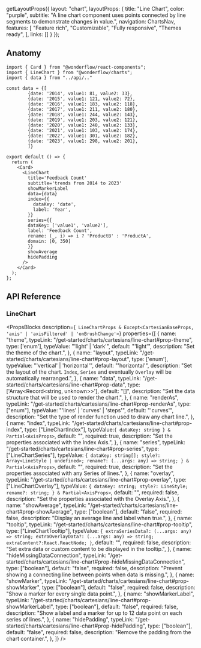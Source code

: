 
  getLayoutProps({
    layout: "chart",
    layoutProps: {
      title: "Line Chart",
      color: "purple",
      subtitle: "A line chart component uses points connected by line segments to demonstrate changes in value.",
      navigation: ChartsNav,
      features: [
        "Feature rich",
        "Customizable",
        "Fully responsive",
        "Themes ready",
      ],
      links: []
    }
  });

<LineChartExample />

## Anatomy

```tsx lines="21-38"
import { Card } from "@wonderflow/react-components";
import { LineChart } from "@wonderflow/charts";
import { data } from "../api/.."

const data = {[
        {date: '2014', value1: 81, value2: 33},
        {date: '2015', value1: 121, value2: 72},
        {date: '2016', value1: 183, value2: 118},
        {date: '2017', value1: 211, value2: 180},
        {date: '2018', value1: 244, value2: 143},
        {date: '2019', value1: 203, value2: 121},
        {date: '2020', value1: 240, value2: 133},
        {date: '2021', value1: 103, value2: 174},
        {date: '2022', value1: 301, value2: 182},
        {date: '2023', value1: 298, value2: 201},
        ]}

export default () => {
  return (
    <Card>
      <LineChart
        title='Feedback Count'
        subtitle='trends from 2014 to 2023'
        showMarkerLabel
        data={data}
        index={{
          dataKey: 'date',
          label: 'Year',
        }}
        series={{
        dataKey: ['value1', 'value2'],
        label: 'Feedback Count',
        rename: (_, i) => i ? 'ProductB' : 'ProductA',
        domain: [0, 350]
        }}
        showAverage
        hidePadding
      />
    </Card>
  );
};
```

## API Reference

### LineChart

<PropsBlocks
  description={`
  LineChartProps
  & Except<CartesianBaseProps, 'axis' | 'axisFiltered' | 'onBrushChange'>`}
  properties={[
    {
      name: "theme",
      typeLink: "/get-started/charts/cartesians/line-chart#prop-theme",
      type: ['enum'],
      typeValue: "'light' | 'dark'",
      default: "'light'",
      description: "Set the theme of the chart.",
    },
    {
      name: "layout",
      typeLink: "/get-started/charts/cartesians/line-chart#prop-layout",
      type: ['enum'],
      typeValue: "'vertical' | 'horizontal'",
      default: "'horizontal'",
      description: "Set the layout of the chart. `Index`, `Series` and eventually `Overlay` will be automatically rearranged.",
    },
    {
      name: "data",
      typeLink: "/get-started/charts/cartesians/line-chart#prop-data",
      type: ['Array<Record<string, unknown>>'],
      default: "[]",
      description: "Set the data structure that will be used to render the chart.",
    },
    {
      name: "renderAs",
      typeLink: "/get-started/charts/cartesians/line-chart#prop-renderAs",
      type: ["enum"],
      typeValue: "'lines' | 'curves' | 'steps'",
      default: "'curves'",
      description: "Set the type of render function used to draw any chart line.",
    },
    {
      name: "index",
      typeLink: "/get-started/charts/cartesians/line-chart#prop-index",
      type: ["LineChartIndex"],
      typeValue:`{ dataKey: string } & Partial<AxisProps>`,
      default: "",
      required: true,
      description: "Set the properties associated with the Index Axis.",
    },
    {
      name: "series",
      typeLink: "/get-started/charts/cartesians/line-chart#prop-series",
      type: ["LineChartSeries"],
      typeValue:
`{
  dataKey: string[];
  style?: Array<LineStyle | undefined>;
  rename?: (...args: any) => string;
} & Partial<AxisProps>`,
      default: "",
      required: true,
      description: "Set the properties associated with any Series of lines.",
    },
    {
      name: "overlay",
      typeLink: "/get-started/charts/cartesians/line-chart#prop-overlay",
      type: ["LineChartOverlay"],
      typeValue:
`{
  dataKey: string;
  style?: LineStyle;
  rename?: string;
} & Partial<AxisProps>`,
      default: "",
      required: false,
      description: "Set the properties associated with the Overlay Axis.",
    },
    {
      name: "showAverage",
      typeLink: "/get-started/charts/cartesians/line-chart#prop-showAverage",
      type: ["boolean"],
      default: "false",
      required: false,
      description: "Display an average line and label when true.",
    },
    {
      name: "tooltip",
      typeLink: "/get-started/charts/cartesians/line-chart#prop-tooltip",
      type: ["LineChartTooltip"],
      typeValue:
`{
  extraSeriesData?: (...args: any) => string;
  extraOverlayData?: (...args: any) => string;
  extraContent?:React.ReactNode;
}`,
      default: "",
      required: false,
      description: "Set extra data or custom content to be displayed in the tooltip.",
    },
    {
      name: "hideMissingDataConnection",
      typeLink: "/get-started/charts/cartesians/line-chart#prop-hideMissingDataConnection",
      type: ["boolean"],
      default: "false",
      required: false,
      description: "Prevent showing a connecting line between points when data is missing.",
    },
    {
      name: "showMarker",
      typeLink: "/get-started/charts/cartesians/line-chart#prop-showMarker",
      type: ["boolean"],
      default: "false",
      required: false,
      description: "Show a marker for every single data point.",
    },
    {
      name: "showMarkerLabel",
      typeLink: "/get-started/charts/cartesians/line-chart#prop-showMarkerLabel",
      type: ["boolean"],
      default: "false",
      required: false,
      description: "Show a label and a marker for up to 12 data point on each series of lines.",
    },
    {
      name: "hidePadding",
      typeLink: "/get-started/charts/cartesians/line-chart#prop-hidePadding",
      type: ["boolean"],
      default: "false",
      required: false,
      description: "Remove the padding from the chart container.",
    },
  ]}
/>

